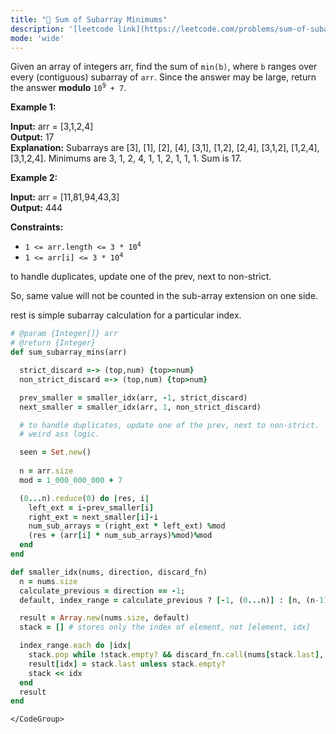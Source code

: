 ```yaml
---
title: "🧀 Sum of Subarray Minimums"
description: '[leetcode link](https://leetcode.com/problems/sum-of-subarray-minimums/description/)'
mode: 'wide'
---
```

<Tabs>
  <Tab title="Question" icon="circle-question" iconType="regular">
    <Card>
      <p>Given an array of integers arr, find the sum of <code>min(b)</code>, where <code>b</code> ranges over every (contiguous) subarray of <code>arr</code>. Since the answer may be large, return the answer <strong>modulo</strong> <code>10<sup>9</sup> + 7</code>.</p>   <p><strong class="example">Example 1:</strong></p>   <strong>Input:</strong> arr = [3,1,2,4] <br/> <strong>Output:</strong> 17 <br/> <strong>Explanation:</strong>  Subarrays are [3], [1], [2], [4], [3,1], [1,2], [2,4], [3,1,2], [1,2,4], [3,1,2,4].  Minimums are 3, 1, 2, 4, 1, 1, 2, 1, 1, 1. Sum is 17.   <p><strong class="example">Example 2:</strong></p>   <strong>Input:</strong> arr = [11,81,94,43,3] <br/> <strong>Output:</strong> 444    <p><strong>Constraints:</strong></p>  <ul>  <li><code>1 &lt;= arr.length &lt;= 3 * 10<sup>4</sup></code></li>  <li><code>1 &lt;= arr[i] &lt;= 3 * 10<sup>4</sup></code></li> </ul> 
    </Card>
  </Tab>
  <Tab title="Solution" icon="lightbulb" iconType="regular" >
    <Card>
      to handle duplicates, update one of the prev, next to non-strict.

So, same value will not be counted in the sub-array extension on one side.

rest is simple subarray calculation for a particular index.
</Card>
  <Expandable title="code">
    <CodeGroup dropdown>
```ruby title="Sum of Subarray Minimums" lines
# @param {Integer[]} arr
# @return {Integer}
def sum_subarray_mins(arr)

  strict_discard =-> (top,num) {top>=num}
  non_strict_discard =-> (top,num) {top>num}

  prev_smaller = smaller_idx(arr, -1, strict_discard)
  next_smaller = smaller_idx(arr, 1, non_strict_discard)

  # to handle duplicates, update one of the prev, next to non-strict.
  # weird ass logic.

  seen = Set.new()
  
  n = arr.size
  mod = 1_000_000_000 + 7

  (0...n).reduce(0) do |res, i|
    left_ext = i-prev_smaller[i]
    right_ext = next_smaller[i]-i
    num_sub_arrays = (right_ext * left_ext) %mod
    (res + (arr[i] * num_sub_arrays)%mod)%mod
  end
end

def smaller_idx(nums, direction, discard_fn)
  n = nums.size
  calculate_previous = direction == -1;
  default, index_range = calculate_previous ? [-1, (0...n)] : [n, (n-1).downto(0)]

  result = Array.new(nums.size, default)
  stack = [] # stores only the index of element, not [element, idx]

  index_range.each do |idx|
    stack.pop while !stack.empty? && discard_fn.call(nums[stack.last], nums[idx])
    result[idx] = stack.last unless stack.empty?
    stack << idx
  end
  result
end
```
    </CodeGroup>
  </Expandable>
  </Tab>
</Tabs>